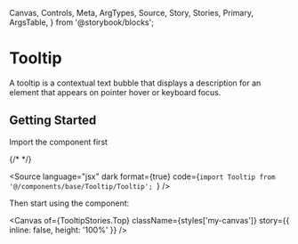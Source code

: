   Canvas,
  Controls,
  Meta,
  ArgTypes,
  Source,
  Story,
  Stories,
  Primary,
  ArgsTable,
} from '@storybook/blocks';


<Meta of={TooltipStories} />

# Tooltip

A tooltip is a contextual text bubble that displays a description for an element that appears on pointer hover or keyboard focus.

## <a id="getting-started"></a>Getting Started

Import the component first

{/* <Stories /> */}

<Source
  language="jsx"
  dark
  format={true}
  code={`import Tooltip from '@/components/base/Tooltip/Tooltip';
`}
/>

Then start using the component:

<Canvas
  of={TooltipStories.Top}
  className={styles['my-canvas']}
  story={{ inline: false, height: '100%' }}
/>

<Controls of={TooltipStories.Top} />
